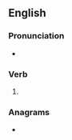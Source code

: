 ==English==

===Pronunciation===
* {{rhymes|æʃt|lang=en}}

===Verb===
{{head|en|verb form}}

# {{en-past of|plash}}

===Anagrams===
* {{anagrams|en|a=adehlps|L-shaped|shelpad}}